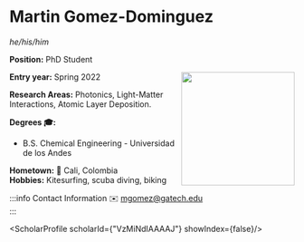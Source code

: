 


# Martin Gomez-Dominguez
*he/his/him*

**Position:** PhD Student

<img src={profImage} width="200" align="right"/> 

**Entry year:** Spring 2022<br/>

**Research Areas:** Photonics, Light-Matter Interactions, Atomic Layer Deposition.

**Degrees 🎓:**
- B.S. Chemical Engineering - Universidad de los Andes

**Hometown:** 🏡  Cali, Colombia<br/>
**Hobbies:** Kitesurfing, scuba diving, biking

:::info Contact Information
✉️ mgomez@gatech.edu <br/>
:::

<ScholarProfile scholarId={"VzMiNdIAAAAJ"} showIndex={false}/>